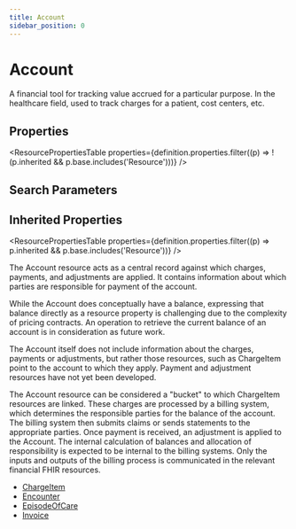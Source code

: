 ```yaml
---
title: Account
sidebar_position: 0
---
```



# Account

A financial tool for tracking value accrued for a particular purpose. In the healthcare field, used to track charges for a patient, cost centers, etc.

<Tabs queryString="section">
  <TabItem value="schema" label="Schema" default>

## Properties

<ResourcePropertiesTable
  properties={definition.properties.filter((p) => !(p.inherited && p.base.includes('Resource')))}
/>

## Search Parameters

<SearchParamsTable searchParams={definition.searchParameters} />

## Inherited Properties

<ResourcePropertiesTable properties={definition.properties.filter((p) => p.inherited && p.base.includes('Resource'))} />

  </TabItem>
<TabItem value="usage" label="Usage">
<div> <a name="scope"></a>  <p> The <Link to="/docs/api/fhir/resources/account">Account</Link> resource acts as a central record against which charges, payments, and adjustments are applied.  It contains information about which parties are responsible for payment of the account. </p> <p> While the <Link to="/docs/api/fhir/resources/account">Account</Link> does conceptually have a balance, expressing that balance directly as a resource property is challenging due to the complexity of pricing contracts.  An operation to retrieve the current balance of an account is in consideration as future work. </p> </div>
</TabItem>
<TabItem value="relationships" label="Relationships">
<div>  <p> The <Link to="/docs/api/fhir/resources/account">Account</Link> itself does not include information about the charges, payments or adjustments, but rather those resources, such as <Link to="/docs/api/fhir/resources/chargeitem">ChargeItem</Link> point to the account to which they apply.  Payment and adjustment resources have not yet been developed. </p> </div>
</TabItem>
<TabItem value="backgroundAndContext" label="Background and Context">
<div>  <p> The <Link to="/docs/api/fhir/resources/account">Account</Link> resource can be considered a "bucket" to which <Link to="/docs/api/fhir/resources/chargeitem">ChargeItem</Link> resources are linked.  These charges are processed by a billing system, which determines the responsible parties for the balance of the account.  The billing system then submits claims or sends statements to the appropriate parties.  Once payment is received, an adjustment is applied to the <Link to="/docs/api/fhir/resources/account">Account</Link>.  The internal calculation of balances and allocation of responsibility is expected to be internal to the billing systems.  Only the inputs and outputs of the billing process is communicated in the relevant financial FHIR resources. </p> </div>
</TabItem>
<TabItem value="referencedBy" label="Referenced By">
<ul><li><a href="/docs/api/fhir/resources/chargeitem">ChargeItem</a></li>
<li><a href="/docs/api/fhir/resources/encounter">Encounter</a></li>
<li><a href="/docs/api/fhir/resources/episodeofcare">EpisodeOfCare</a></li>
<li><a href="/docs/api/fhir/resources/invoice">Invoice</a></li></ul>
</TabItem>
</Tabs>
